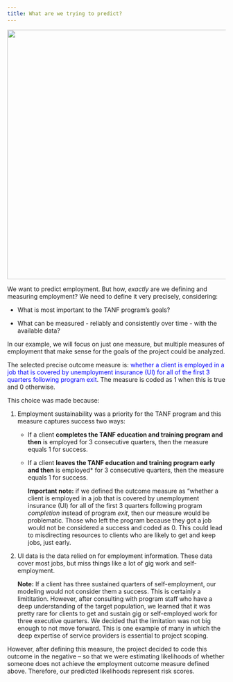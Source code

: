```yaml
---
title: What are we trying to predict?
---
```


![](images/shutterstock_workers.png){width="6in"}

We want to predict employment. But how, *exactly* are we defining and measuring employment? We need to define it very precisely, considering:

-   What is most important to the TANF program's goals?

-   What can be measured - reliably and consistently over time - with the available data?

In our example, we will focus on just one measure, but multiple measures of employment that make sense for the goals of the project could be analyzed.

The selected precise outcome measure is: [whether a client is employed in a job that is covered by unemployment insurance (UI) for all of the first 3 quarters following program exit]{style="color:blue"}. The measure is coded as 1 when this is true and 0 otherwise.

This choice was made because:

1.  Employment sustainability was a priority for the TANF program and this measure captures success two ways:

    -   If a client **completes the TANF education and training program and then** is employed for 3 consecutive quarters, then the measure equals 1 for success.

    -   If a client **leaves the TANF education and training program early and then** is employed\* for 3 consecutive quarters, then the measure equals 1 for success.

        **Important note:** if we defined the outcome measure as "whether a client is employed in a job that is covered by unemployment insurance (UI) for all of the first 3 quarters following program *completion* instead of program *exit*, then our measure would be problematic. Those who left the program because they got a job would not be considered a success and coded as 0. This could lead to misdirecting resources to clients who are likely to get and keep jobs, just early.

2.  UI data is the data relied on for employment information. These data cover most jobs, but miss things like a lot of gig work and self-employment.

    **Note:** If a client has three sustained quarters of self-employment, our modeling would not consider them a success. This is certainly a limititation. However, after consulting with program staff who have a deep understanding of the target population, we learned that it was pretty rare for clients to get and sustain gig or self-employed work for three executive quarters. We decided that the limitation was not big enough to not move forward. This is one example of many in which the deep expertise of service providers is essential to project scoping. 

However, after defining this measure, the project decided to code this outcome in the negative -- so that we were estimating likelihoods of whether someone does not achieve the employment outcome measure defined above. Therefore, our predicted likelihoods represent risk scores.
